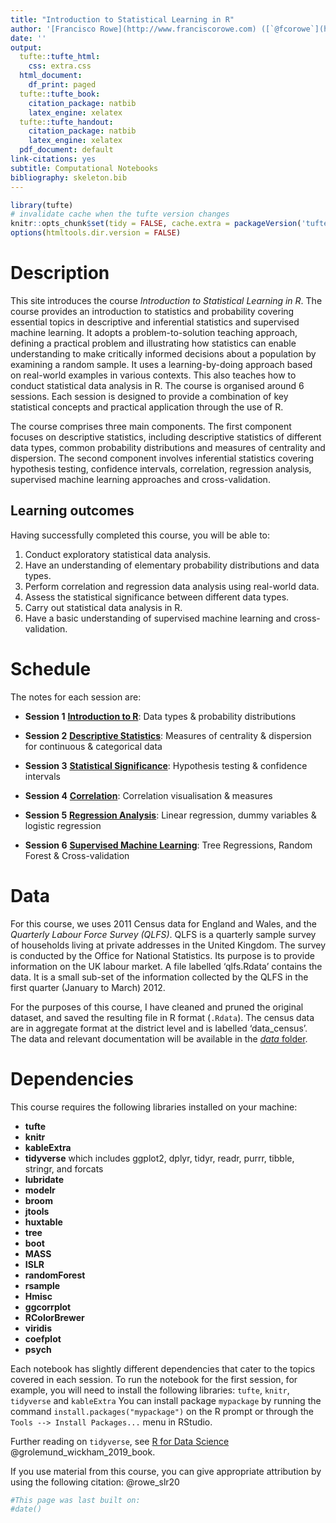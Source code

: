 ```yaml
---
title: "Introduction to Statistical Learning in R"
author: '[Francisco Rowe](http://www.franciscorowe.com) ([`@fcorowe`](http://twitter.com/fcorowe))'
date: ''
output:
  tufte::tufte_html:
    css: extra.css
  html_document:
    df_print: paged
  tufte::tufte_book:
    citation_package: natbib
    latex_engine: xelatex
  tufte::tufte_handout:
    citation_package: natbib
    latex_engine: xelatex
  pdf_document: default
link-citations: yes
subtitle: Computational Notebooks
bibliography: skeleton.bib
---
```


```r
library(tufte)
# invalidate cache when the tufte version changes
knitr::opts_chunk$set(tidy = FALSE, cache.extra = packageVersion('tufte'))
options(htmltools.dir.version = FALSE)
```

# Description

This site introduces the course *Introduction to Statistical Learning in R*. The course provides an introduction to statistics and probability covering essential topics in descriptive and inferential statistics and supervised machine learning. It adopts a problem-to-solution teaching approach, defining a practical problem and illustrating how statistics can enable understanding to make critically informed decisions about a population by examining a random sample. It uses a learning-by-doing approach based on real-world examples in various contexts. This also teaches how to conduct statistical data analysis in R. The course is organised around 6 sessions. Each session is designed to provide a combination of key statistical concepts and practical application through the use of R.

The course comprises three main components. The first component focuses on descriptive statistics, including descriptive statistics of different data types, common probability distributions and measures of centrality and dispersion. The second component involves inferential statistics covering hypothesis testing, confidence intervals, correlation, regression analysis, supervised machine learning approaches and cross-validation.

## Learning outcomes
Having successfully completed this course, you will be able to:

1.	Conduct exploratory statistical data analysis.
2.	Have an understanding of elementary probability distributions and data types.
3.	Perform correlation and regression data analysis using real-world data.
4.	Assess the statistical significance between different data types.
5.	Carry out statistical data analysis in R.
6.  Have a basic understanding of supervised machine learning and cross-validation.

# Schedule

The notes for each session are:

* **Session 1** [**Introduction to R**](d1n1_intro.html): Data types & probability distributions
* **Session 2** [**Descriptive Statistics**](d1n2_summary.html): Measures of centrality & dispersion for continuous & categorical data
* **Session 3** [**Statistical Significance**](d1n3_confidence.html): Hypothesis testing & confidence intervals

* **Session 4** [**Correlation**](d2n1_correlation.html): Correlation visualisation & measures
* **Session 5** [**Regression Analysis**](d2n2_regression.html): Linear regression, dummy variables & logistic regression
* **Session 6** [**Supervised Machine Learning**](d2n3_machinelearning.html): Tree Regressions, Random Forest & Cross-validation

# Data

For this course, we uses 2011 Census data for England and Wales, and the *Quarterly Labour Force Survey (QLFS)*. QLFS is a quarterly sample survey of households living at private addresses in the United Kingdom. The survey is conducted by the Office for National Statistics. Its purpose is to provide information on the UK labour market. A file labelled ‘qlfs.Rdata’ contains the data. It is a small sub-set of the information collected by the QLFS in the first quarter (January to March) 2012. 

For the purposes of this course, I have cleaned and pruned the original dataset, and saved the resulting file in R format (`.Rdata`). The census data are in aggregate format at the district level and is labelled ‘data_census’. The data and relevant documentation will be available in the [*data* folder](../data).

# Dependencies

This course requires the following libraries installed on your machine:

* **tufte**
* **knitr**
* **kableExtra**
* **tidyverse** which includes ggplot2, dplyr, tidyr, readr, purrr, tibble, stringr,
and forcats
* **lubridate**
* **modelr**
* **broom**
* **jtools** 
* **huxtable**
* **tree**
* **boot**
* **MASS**
* **ISLR**
* **randomForest**
* **rsample**
* **Hmisc**
* **ggcorrplot**
* **RColorBrewer**
* **viridis**
* **coefplot**
* **psych**

Each notebook has slightly different dependencies that cater to the topics covered in each session. To run the notebook for the first session, for example, you will need to install the following libraries: `tufte`, `knitr`, `tidyverse` and `kableExtra` You can install package `mypackage` by running the command `install.packages("mypackage")` on the R prompt or through the `Tools --> Install Packages...` menu in RStudio.

Further reading on `tidyverse`, see [R for Data Science](https://r4ds.had.co.nz) @grolemund_wickham_2019_book.

If you use material from this course, you can give appropriate attribution by using the following citation: @rowe_slr20


```r
#This page was last built on:
#date()
```
